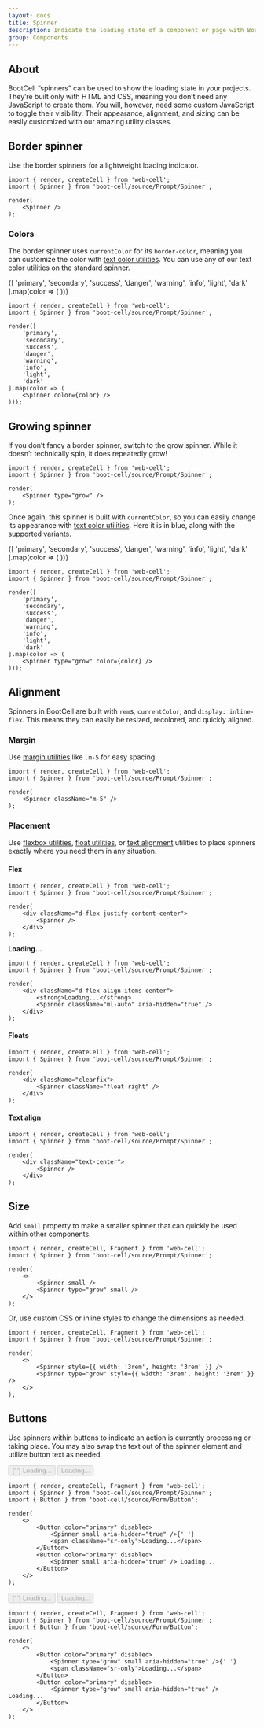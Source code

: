 ```yaml
---
layout: docs
title: Spinner
description: Indicate the loading state of a component or page with BootCell spinners, built entirely with HTML, CSS, and no JavaScript.
group: Components
---
```




## About

BootCell “spinners” can be used to show the loading state in your projects.
They’re built only with HTML and CSS, meaning you don’t need any JavaScript to create them.
You will, however, need some custom JavaScript to toggle their visibility.
Their appearance, alignment, and sizing can be easily customized with our amazing utility classes.

## Border spinner

Use the border spinners for a lightweight loading indicator.

<Example>
    <Spinner />
</Example>

```TSX
import { render, createCell } from 'web-cell';
import { Spinner } from 'boot-cell/source/Prompt/Spinner';

render(
    <Spinner />
);
```

### Colors

The border spinner uses `currentColor` for its `border-color`,
meaning you can customize the color with [text color utilities][1].
You can use any of our text color utilities on the standard spinner.

<Example>
    {[
        'primary',
        'secondary',
        'success',
        'danger',
        'warning',
        'info',
        'light',
        'dark'
    ].map(color => (
        <Spinner color={color} />
    ))}
</Example>

```TSX
import { render, createCell } from 'web-cell';
import { Spinner } from 'boot-cell/source/Prompt/Spinner';

render([
    'primary',
    'secondary',
    'success',
    'danger',
    'warning',
    'info',
    'light',
    'dark'
].map(color => (
    <Spinner color={color} />
)));
```

## Growing spinner

If you don’t fancy a border spinner, switch to the grow spinner.
While it doesn’t technically spin, it does repeatedly grow!

<Example>
    <Spinner type="grow" />
</Example>

```TSX
import { render, createCell } from 'web-cell';
import { Spinner } from 'boot-cell/source/Prompt/Spinner';

render(
    <Spinner type="grow" />
);
```

Once again, this spinner is built with `currentColor`, so you can easily change its appearance with [text color utilities][1].
Here it is in blue, along with the supported variants.

<Example>
    {[
        'primary',
        'secondary',
        'success',
        'danger',
        'warning',
        'info',
        'light',
        'dark'
    ].map(color => (
        <Spinner type="grow" color={color} />
    ))}
</Example>

```TSX
import { render, createCell } from 'web-cell';
import { Spinner } from 'boot-cell/source/Prompt/Spinner';

render([
    'primary',
    'secondary',
    'success',
    'danger',
    'warning',
    'info',
    'light',
    'dark'
].map(color => (
    <Spinner type="grow" color={color} />
)));
```

## Alignment

Spinners in BootCell are built with `rem`s, `currentColor`, and `display: inline-flex`.
This means they can easily be resized, recolored, and quickly aligned.

### Margin

Use [margin utilities][2] like `.m-5` for easy spacing.

<Example>
    <Spinner className="m-5" />
</Example>

```TSX
import { render, createCell } from 'web-cell';
import { Spinner } from 'boot-cell/source/Prompt/Spinner';

render(
    <Spinner className="m-5" />
);
```

### Placement

Use [flexbox utilities][3], [float utilities][4], or [text alignment][5] utilities to place spinners exactly
where you need them in any situation.

#### Flex

<Example>
    <div className="d-flex justify-content-center">
        <Spinner />
    </div>
</Example>

```TSX
import { render, createCell } from 'web-cell';
import { Spinner } from 'boot-cell/source/Prompt/Spinner';

render(
    <div className="d-flex justify-content-center">
        <Spinner />
    </div>
);
```

<Example>
    <div className="d-flex align-items-center">
        <strong>Loading...</strong>
        <Spinner className="ml-auto" aria-hidden="true" />
    </div>
</Example>

```TSX
import { render, createCell } from 'web-cell';
import { Spinner } from 'boot-cell/source/Prompt/Spinner';

render(
    <div className="d-flex align-items-center">
        <strong>Loading...</strong>
        <Spinner className="ml-auto" aria-hidden="true" />
    </div>
);
```

#### Floats

<Example>
    <div className="clearfix">
        <Spinner className="float-right" />
    </div>
</Example>

```TSX
import { render, createCell } from 'web-cell';
import { Spinner } from 'boot-cell/source/Prompt/Spinner';

render(
    <div className="clearfix">
        <Spinner className="float-right" />
    </div>
);
```

#### Text align

<Example>
    <div className="text-center">
        <Spinner />
    </div>
</Example>

```TSX
import { render, createCell } from 'web-cell';
import { Spinner } from 'boot-cell/source/Prompt/Spinner';

render(
    <div className="text-center">
        <Spinner />
    </div>
);
```

## Size

Add `small` property to make a smaller spinner that can quickly be used within other components.

<Example>
    <Spinner small />
    <Spinner type="grow" small />
</Example>

```TSX
import { render, createCell, Fragment } from 'web-cell';
import { Spinner } from 'boot-cell/source/Prompt/Spinner';

render(
    <>
        <Spinner small />
        <Spinner type="grow" small />
    </>
);
```

Or, use custom CSS or inline styles to change the dimensions as needed.

<Example>
    <Spinner style={{ width: '3rem', height: '3rem' }} />
    <Spinner type="grow" style={{ width: '3rem', height: '3rem' }} />
</Example>

```TSX
import { render, createCell, Fragment } from 'web-cell';
import { Spinner } from 'boot-cell/source/Prompt/Spinner';

render(
    <>
        <Spinner style={{ width: '3rem', height: '3rem' }} />
        <Spinner type="grow" style={{ width: '3rem', height: '3rem' }} />
    </>
);
```

## Buttons

Use spinners within buttons to indicate an action is currently processing or taking place.
You may also swap the text out of the spinner element and utilize button text as needed.

<Example>
    <Button color="primary" disabled>
        <Spinner small aria-hidden="true" />{' '}
        <span className="sr-only">Loading...</span>
    </Button>
    <Button color="primary" disabled>
        <Spinner small aria-hidden="true" /> Loading...
    </Button>
</Example>

```TSX
import { render, createCell, Fragment } from 'web-cell';
import { Spinner } from 'boot-cell/source/Prompt/Spinner';
import { Button } from 'boot-cell/source/Form/Button';

render(
    <>
        <Button color="primary" disabled>
            <Spinner small aria-hidden="true" />{' '}
            <span className="sr-only">Loading...</span>
        </Button>
        <Button color="primary" disabled>
            <Spinner small aria-hidden="true" /> Loading...
        </Button>
    </>
);
```

<Example>
    <Button color="primary" disabled>
        <Spinner type="grow" small aria-hidden="true" />{' '}
        <span className="sr-only">Loading...</span>
    </Button>
    <Button color="primary" disabled>
        <Spinner type="grow" small aria-hidden="true" /> Loading...
    </Button>
</Example>

```TSX
import { render, createCell, Fragment } from 'web-cell';
import { Spinner } from 'boot-cell/source/Prompt/Spinner';
import { Button } from 'boot-cell/source/Form/Button';

render(
    <>
        <Button color="primary" disabled>
            <Spinner type="grow" small aria-hidden="true" />{' '}
            <span className="sr-only">Loading...</span>
        </Button>
        <Button color="primary" disabled>
            <Spinner type="grow" small aria-hidden="true" /> Loading...
        </Button>
    </>
);
```

[1]: https://getbootstrap.com/docs/4.5/utilities/colors/
[2]: https://getbootstrap.com/docs/4.5/utilities/spacing/
[3]: https://getbootstrap.com/docs/4.5/utilities/flex/
[4]: https://getbootstrap.com/docs/4.5/utilities/float/
[5]: https://getbootstrap.com/docs/4.5/content/typography/
